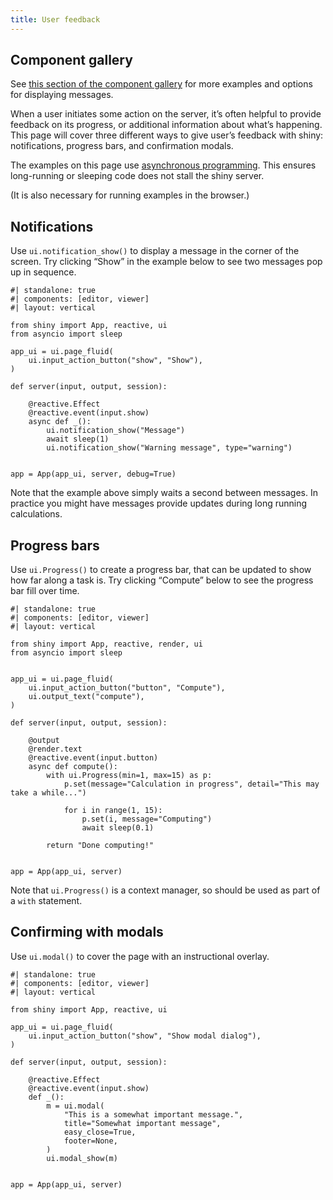 ```yaml
---
title: User feedback
---
```


:::{.callout-note}
## Component gallery

See [this section of the component gallery](../components/#display-messages) for more examples and options for displaying messages.
:::

When a user initiates some action on the server, it's often helpful to provide feedback
on its progress, or additional information about what's happening.
This page will cover three different ways to give user's feedback with shiny:
notifications, progress bars, and confirmation modals.


:::{.callout-note}
The examples on this page use [asynchronous programming](https://docs.python.org/3/library/asyncio.html).
This ensures long-running or sleeping code does not stall the shiny server.

(It is also necessary for running examples in the browser.)
:::


## Notifications

Use `ui.notification_show()` to display a message in the corner of the screen.
Try clicking "Show" in the example below to see two messages pop up in sequence.

```shinylive-python
#| standalone: true
#| components: [editor, viewer]
#| layout: vertical

from shiny import App, reactive, ui
from asyncio import sleep

app_ui = ui.page_fluid(
    ui.input_action_button("show", "Show"),
)

def server(input, output, session):

    @reactive.Effect
    @reactive.event(input.show)
    async def _():
        ui.notification_show("Message")
        await sleep(1)
        ui.notification_show("Warning message", type="warning")


app = App(app_ui, server, debug=True)
```

Note that the example above simply waits a second between messages.
In practice you might have messages provide updates during long running calculations.


## Progress bars

Use `ui.Progress()` to create a progress bar, that can be updated to show how far along a task is.
Try clicking "Compute" below to see the progress bar fill over time.

```shinylive-python
#| standalone: true
#| components: [editor, viewer]
#| layout: vertical

from shiny import App, reactive, render, ui
from asyncio import sleep


app_ui = ui.page_fluid(
    ui.input_action_button("button", "Compute"),
    ui.output_text("compute"),
)

def server(input, output, session):

    @output
    @render.text
    @reactive.event(input.button)
    async def compute():
        with ui.Progress(min=1, max=15) as p:
            p.set(message="Calculation in progress", detail="This may take a while...")

            for i in range(1, 15):
                p.set(i, message="Computing")
                await sleep(0.1)

        return "Done computing!"


app = App(app_ui, server)
```

Note that `ui.Progress()` is a context manager, so should be used as part of a `with` statement.

## Confirming with modals

Use `ui.modal()` to cover the page with an instructional overlay.

```shinylive-python
#| standalone: true
#| components: [editor, viewer]
#| layout: vertical

from shiny import App, reactive, ui

app_ui = ui.page_fluid(
    ui.input_action_button("show", "Show modal dialog"),
)

def server(input, output, session):

    @reactive.Effect
    @reactive.event(input.show)
    def _():
        m = ui.modal(
            "This is a somewhat important message.",
            title="Somewhat important message",
            easy_close=True,
            footer=None,
        )
        ui.modal_show(m)


app = App(app_ui, server)
```
